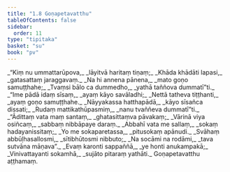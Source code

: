 ```yaml
---
title: "1.8 Goṇapetavatthu"
tableOfContents: false
sidebar:
  order: 11
type: "tipitaka"
basket: "su"
book: "pv"
---
```



<DynamicBreadcrumb />

<Division number="46" book="pv">

<Paragraph number="54" type="verses" book="pv">
_“Kiṃ nu ummattarūpova,_  
_lāyitvā haritaṃ tiṇaṃ;_  
_Khāda khādāti lapasi,_  
_gatasattaṃ jaraggavaṃ._  

</Paragraph>

</Division>
<Division number="47" book="pv">

<Paragraph number="55" type="verses" book="pv">
_Na hi annena pānena,_  
_mato goṇo samuṭṭhahe;_  
_Tvaṃsi bālo ca dummedho,_  
_yathā taññova dummatī”ti._  

</Paragraph>

</Division>
<Division number="48" book="pv">

<Paragraph number="56" type="verses" book="pv">
_“Ime pādā idaṃ sīsaṃ,_  
_ayaṃ kāyo savāladhi;_  
_Nettā tatheva tiṭṭhanti,_  
_ayaṃ goṇo samuṭṭhahe._  

</Paragraph>

</Division>
<Division number="49" book="pv">

<Paragraph number="57" type="verses" book="pv">
_Nāyyakassa hatthapādā,_  
_kāyo sīsañca dissati;_  
_Rudaṃ mattikathūpasmiṃ,_  
_nanu tvaññeva dummatī”ti._  

</Paragraph>

</Division>
<Division number="50" book="pv">

<Paragraph number="58" type="verses" book="pv">
_“Ādittaṃ vata maṃ santaṃ,_  
_ghatasittaṃva pāvakaṃ;_  
_Vārinā viya osiñcaṃ,_  
_sabbaṃ nibbāpaye daraṃ._  

</Paragraph>

</Division>
<Division number="51" book="pv">

<Paragraph number="59" type="verses" book="pv">
_Abbahī vata me sallaṃ,_  
_sokaṃ hadayanissitaṃ;_  
_Yo me sokaparetassa,_  
_pitusokaṃ apānudi._  

</Paragraph>

</Division>
<Division number="52" book="pv">

<Paragraph number="60" type="verses" book="pv">
_Svāhaṃ abbūḷhasallosmi,_  
_sītibhūtosmi nibbuto;_  
_Na socāmi na rodāmi,_  
_tava sutvāna māṇava”._  

</Paragraph>

</Division>
<Division number="53" book="pv">

<Paragraph number="61" type="verses" book="pv">
_Evaṃ karonti sappaññā,_  
_ye honti anukampakā;_  
_Vinivattayanti sokamhā,_  
_sujāto pitaraṃ yathāti._  


</Paragraph>
</Division>

<Paragraph number="62" type="center" book="pv">
Goṇapetavatthu aṭṭhamaṃ.
</Paragraph>